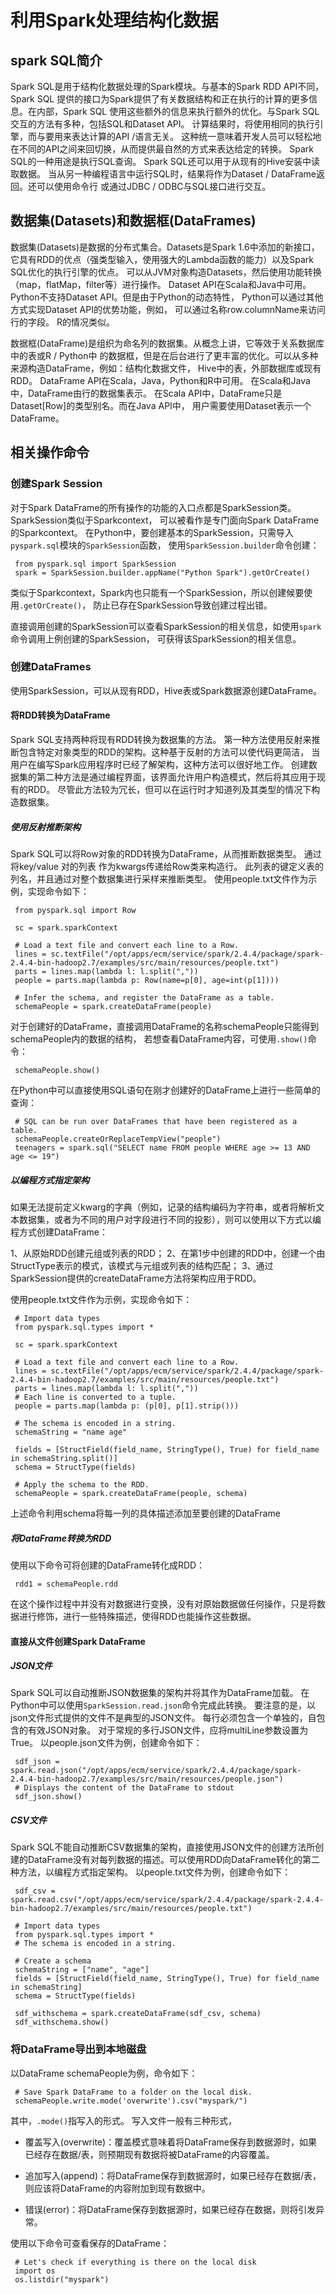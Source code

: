 # 利用Spark处理结构化数据

## spark SQL简介

Spark SQL是用于结构化数据处理的Spark模块。与基本的Spark RDD API不同，Spark SQL
提供的接口为Spark提供了有关数据结构和正在执行的计算的更多信息。在内部，Spark SQL
使用这些额外的信息来执行额外的优化。与Spark SQL交互的方法有多种，包括SQL和Dataset API。
计算结果时，将使用相同的执行引擎，而与要用来表达计算的API /语言无关。
这种统一意味着开发人员可以轻松地在不同的API之间来回切换，从而提供最自然的方式来表达给定的转换。
Spark SQL的一种用途是执行SQL查询。 Spark SQL还可以用于从现有的Hive安装中读取数据。
当从另一种编程语言中运行SQL时，结果将作为Dataset / DataFrame返回。还可以使用命令行
或通过JDBC / ODBC与SQL接口进行交互。

## 数据集(Datasets)和数据框(DataFrames)

数据集(Datasets)是数据的分布式集合。Datasets是Spark 1.6中添加的新接口，
它具有RDD的优点（强类型输入，使用强大的Lambda函数的能力）以及Spark SQL优化的执行引擎的优点。
可以从JVM对象构造Datasets，然后使用功能转换（map，flatMap，filter等）进行操作。
Dataset API在Scala和Java中可用。 Python不支持Dataset API。但是由于Python的动态特性，
Python可以通过其他方式实现Dataset API的优势功能，例如，
可以通过名称row.columnName来访问行的字段。
R的情况类似。

数据框(DataFrame)是组织为命名列的数据集。从概念上讲，它等效于关系数据库中的表或R / Python中
的数据框，但是在后台进行了更丰富的优化。可以从多种来源构造DataFrame，例如：结构化数据文件，
Hive中的表，外部数据库或现有RDD。
DataFrame API在Scala，Java，Python和R中可用。
在Scala和Java中，DataFrame由行的数据集表示。
在Scala API中，DataFrame只是Dataset[Row]的类型别名。而在Java API中，
用户需要使用Dataset<Row>表示一个DataFrame。

## 相关操作命令

### 创建Spark Session

对于Spark DataFrame的所有操作的功能的入口点都是SparkSession类。SparkSession类似于Sparkcontext，
可以被看作是专门面向Spark DataFrame的Sparkcontext。
在Python中，要创建基本的SparkSession，只需导入`pyspark.sql`模块的`SparkSession`函数，
使用`SparkSession.builder`命令创建：

     from pyspark.sql import SparkSession
     spark = SparkSession.builder.appName("Python Spark").getOrCreate()

类似于Sparkcontext，Spark内也只能有一个SparkSession，所以创建候要使用`.getOrCreate()`，
防止已存在SparkSession导致创建过程出错。

直接调用创建的SparkSession可以查看SparkSession的相关信息，如使用`spark`命令调用上例创建的SparkSession，
可获得该SparkSession的相关信息。

### 创建DataFrames

使用SparkSession，可以从现有RDD，Hive表或Spark数据源创建DataFrame。

#### 将RDD转换为DataFrame

Spark SQL支持两种将现有RDD转换为数据集的方法。
第一种方法使用反射来推断包含特定对象类型的RDD的架构。这种基于反射的方法可以使代码更简洁，
当用户在编写Spark应用程序时已经了解架构，这种方法可以很好地工作。
创建数据集的第二种方法是通过编程界面，该界面允许用户构造模式，然后将其应用于现有的RDD。
尽管此方法较为冗长，但可以在运行时才知道列及其类型的情况下构造数据集。

##### 使用反射推断架构

Spark SQL可以将Row对象的RDD转换为DataFrame，从而推断数据类型。 通过将key/value 对的列表
作为kwargs传递给Row类来构造行。
此列表的键定义表的列名，并且通过对整个数据集进行采样来推断类型。
使用people.txt文件作为示例，实现命令如下：

     from pyspark.sql import Row

     sc = spark.sparkContext

     # Load a text file and convert each line to a Row.
     lines = sc.textFile("/opt/apps/ecm/service/spark/2.4.4/package/spark-2.4.4-bin-hadoop2.7/examples/src/main/resources/people.txt")
     parts = lines.map(lambda l: l.split(","))
     people = parts.map(lambda p: Row(name=p[0], age=int(p[1])))

     # Infer the schema, and register the DataFrame as a table.
     schemaPeople = spark.createDataFrame(people)

对于创建好的DataFrame，直接调用DataFrame的名称schemaPeople只能得到schemaPeople内的数据的结构，
若想查看DataFrame内容，可使用`.show()`命令：

     schemaPeople.show()

在Python中可以直接使用SQL语句在刚才创建好的DataFrame上进行一些简单的查询：

     # SQL can be run over DataFrames that have been registered as a table.
     schemaPeople.createOrReplaceTempView("people")
     teenagers = spark.sql("SELECT name FROM people WHERE age >= 13 AND age <= 19")

##### 以编程方式指定架构

如果无法提前定义kwarg的字典（例如，记录的结构编码为字符串，或者将解析文本数据集，或者为不同的用户对字段进行不同的投影），则可以使用以下方式以编程方式创建DataFrame：

1、从原始RDD创建元组或列表的RDD；
2、在第1步中创建的RDD中，创建一个由StructType表示的模式，该模式与元组或列表的结构匹配；
3、通过SparkSession提供的createDataFrame方法将架构应用于RDD。

使用people.txt文件作为示例，实现命令如下：

     # Import data types
     from pyspark.sql.types import *

     sc = spark.sparkContext

     # Load a text file and convert each line to a Row.
     lines = sc.textFile("/opt/apps/ecm/service/spark/2.4.4/package/spark-2.4.4-bin-hadoop2.7/examples/src/main/resources/people.txt")
     parts = lines.map(lambda l: l.split(","))
     # Each line is converted to a tuple.
     people = parts.map(lambda p: (p[0], p[1].strip()))

     # The schema is encoded in a string.
     schemaString = "name age"

     fields = [StructField(field_name, StringType(), True) for field_name in schemaString.split()]
     schema = StructType(fields)

     # Apply the schema to the RDD.
     schemaPeople = spark.createDataFrame(people, schema)

上述命令利用schema将每一列的具体描述添加至要创建的DataFrame

##### 将DataFrame转换为RDD

使用以下命令可将创建的DataFrame转化成RDD：

     rdd1 = schemaPeople.rdd

在这个操作过程中并没有对数据进行变换，没有对原始数据做任何操作，只是将数据进行修饰，进行一些特殊描述，使得RDD也能操作这些数据。

#### 直接从文件创建Spark DataFrame

##### JSON文件

Spark SQL可以自动推断JSON数据集的架构并将其作为DataFrame加载。 在Python中可以使用`SparkSession.read.json`命令完成此转换。
要注意的是，以json文件形式提供的文件不是典型的JSON文件。 每行必须包含一个单独的，自包含的有效JSON对象。
对于常规的多行JSON文件，应将multiLine参数设置为True。
以people.json文件为例，创建命令如下：

     sdf_json = spark.read.json("/opt/apps/ecm/service/spark/2.4.4/package/spark-2.4.4-bin-hadoop2.7/examples/src/main/resources/people.json")
     # Displays the content of the DataFrame to stdout
     sdf_json.show()

##### CSV文件

Spark SQL不能自动推断CSV数据集的架构，直接使用JSON文件的创建方法所创建的DataFrame没有对每列数据的描述。可以使用RDD向DataFrame转化的第二种方法，以编程方式指定架构。
以people.txt文件为例，创建命令如下：

     sdf_csv = spark.read.csv("/opt/apps/ecm/service/spark/2.4.4/package/spark-2.4.4-bin-hadoop2.7/examples/src/main/resources/people.txt")

     # Import data types
     from pyspark.sql.types import *
     # The schema is encoded in a string.

     # Create a schema
     schemaString = ["name", "age"]
     fields = [StructField(field_name, StringType(), True) for field_name in schemaString]
     schema = StructType(fields)

     sdf_withschema = spark.createDataFrame(sdf_csv, schema)
     sdf_withschema.show()

### 将DataFrame导出到本地磁盘

以DataFrame schemaPeople为例，命令如下：

     # Save Spark DataFrame to a folder on the local disk.
     schemaPeople.write.mode('overwrite').csv("myspark/")

其中，`.mode()`指写入的形式。
写入文件一般有三种形式，

-   覆盖写入(overwrite)：覆盖模式意味着将DataFrame保存到数据源时，如果已经存在数据/表，则预期现有数据将被DataFrame的内容覆盖。

-   追加写入(append)：将DataFrame保存到数据源时，如果已经存在数据/表，则应该将DataFrame的内容附加到现有数据中。

-   错误(error)：将DataFrame保存到数据源时，如果已经存在数据，则将引发异常。

使用以下命令可查看保存的DataFrame：

     # Let's check if everything is there on the local disk
     import os
     os.listdir("myspark")
